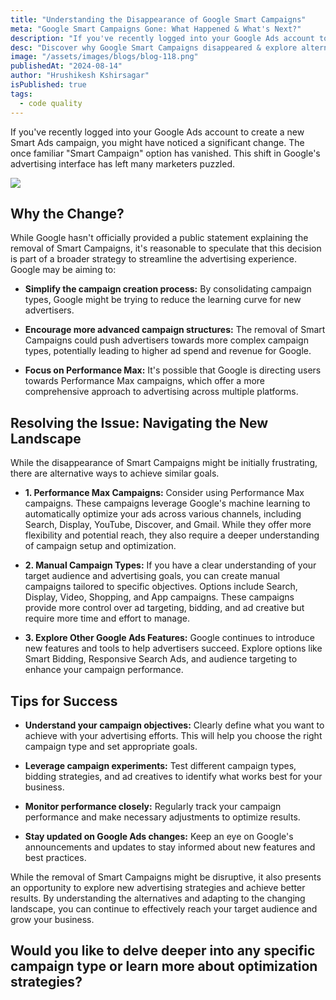 ```yaml
---
title: "Understanding the Disappearance of Google Smart Campaigns"
meta: "Google Smart Campaigns Gone: What Happened & What's Next?"
description: "If you've recently logged into your Google Ads account to create a new Smart Ads campaign, you might have noticed a significant change. The once familiar Smart Campaign option has vanished. This shift in Google's advertising interface has left many marketers puzzled."
desc: "Discover why Google Smart Campaigns disappeared & explore alternative advertising strategies."
image: "/assets/images/blogs/blog-118.png"
publishedAt: "2024-08-14"
author: "Hrushikesh Kshirsagar"
isPublished: true
tags:
  - code quality
---
```


If you've recently logged into your Google Ads account to create a new Smart Ads campaign, you might have noticed a significant change. The once familiar "Smart Campaign" option has vanished. This shift in Google's advertising interface has left many marketers puzzled. 

<Image src="/assets/images/blogs/blog-119.png" />

## Why the Change? 

While Google hasn't officially provided a public statement explaining the removal of Smart Campaigns, it's reasonable to speculate that this decision is part of a broader strategy to streamline the advertising experience. Google may be aiming to: 

- **Simplify the campaign creation process:** By consolidating campaign types, Google might be trying to reduce the learning curve for new advertisers. 

- **Encourage more advanced campaign structures:** The removal of Smart Campaigns could push advertisers towards more complex campaign types, potentially leading to higher ad spend and revenue for Google. 

- **Focus on Performance Max:** It's possible that Google is directing users towards Performance Max campaigns, which offer a more comprehensive approach to advertising across multiple platforms. 

## Resolving the Issue: Navigating the New Landscape 

While the disappearance of Smart Campaigns might be initially frustrating, there are alternative ways to achieve similar goals. 


- **1. Performance Max Campaigns:** Consider using Performance Max campaigns. These campaigns leverage Google's machine learning to automatically optimize your ads across various channels, including Search, Display, YouTube, Discover, and Gmail. While they offer more flexibility and potential reach, they also require a deeper understanding of campaign setup and optimization. 

- **2. Manual Campaign Types:** If you have a clear understanding of your target audience and advertising goals, you can create manual campaigns tailored to specific objectives. Options include Search, Display, Video, Shopping, and App campaigns. These campaigns provide more control over ad targeting, bidding, and ad creative but require more time and effort to manage. 

- **3. Explore Other Google Ads Features:** Google continues to introduce new features and tools to help advertisers succeed. Explore options like Smart Bidding, Responsive Search Ads, and audience targeting to enhance your campaign performance. 

## Tips for Success 

- **Understand your campaign objectives:** Clearly define what you want to achieve with your advertising efforts. This will help you choose the right campaign type and set appropriate goals. 

- **Leverage campaign experiments:** Test different campaign types, bidding strategies, and ad creatives to identify what works best for your business. 

- **Monitor performance closely:** Regularly track your campaign performance and make necessary adjustments to optimize results. 

- **Stay updated on Google Ads changes:** Keep an eye on Google's announcements and updates to stay informed about new features and best practices.

While the removal of Smart Campaigns might be disruptive, it also presents an opportunity to explore new advertising strategies and achieve better results. By understanding the alternatives and adapting to the changing landscape, you can continue to effectively reach your target audience and grow your business. 

## Would you like to delve deeper into any specific campaign type or learn more about optimization strategies? 